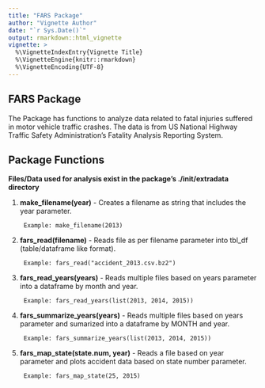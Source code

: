 ```yaml
---
title: "FARS Package"
author: "Vignette Author"
date: "`r Sys.Date()`"
output: rmarkdown::html_vignette
vignette: >
  %\VignetteIndexEntry{Vignette Title}
  %\VignetteEngine{knitr::rmarkdown}
  %\VignetteEncoding{UTF-8}
---
```


## FARS Package

The Package has functions to analyze data related to fatal injuries suffered in motor vehicle traffic crashes. The data is from US National Highway Traffic Safety Administration's Fatality Analysis Reporting System.

## Package Functions
**Files/Data used for analysis exist in the package's ./init/extradata directory**

1. **make_filename(year)** - Creates a filename as string that includes the year parameter.
        
        Example: make_filename(2013) 
                
2. **fars_read(filename)** - Reads file as per filename parameter into tbl_df (table/dataframe like format).

        Example: fars_read("accident_2013.csv.bz2") 
        
3. **fars_read_years(years)** - Reads multiple files based on years parameter into a dataframe by month and year.

        Example: fars_read_years(list(2013, 2014, 2015))

4. **fars_summarize_years(years)** - Reads multiple files based on years parameter and sumarized into a dataframe by MONTH and year.

        Example: fars_summarize_years(list(2013, 2014, 2015))

5. **fars_map_state(state.num, year)** - Reads a file based on year parameter and plots accident data based on state number parameter.

        Example: fars_map_state(25, 2015)
